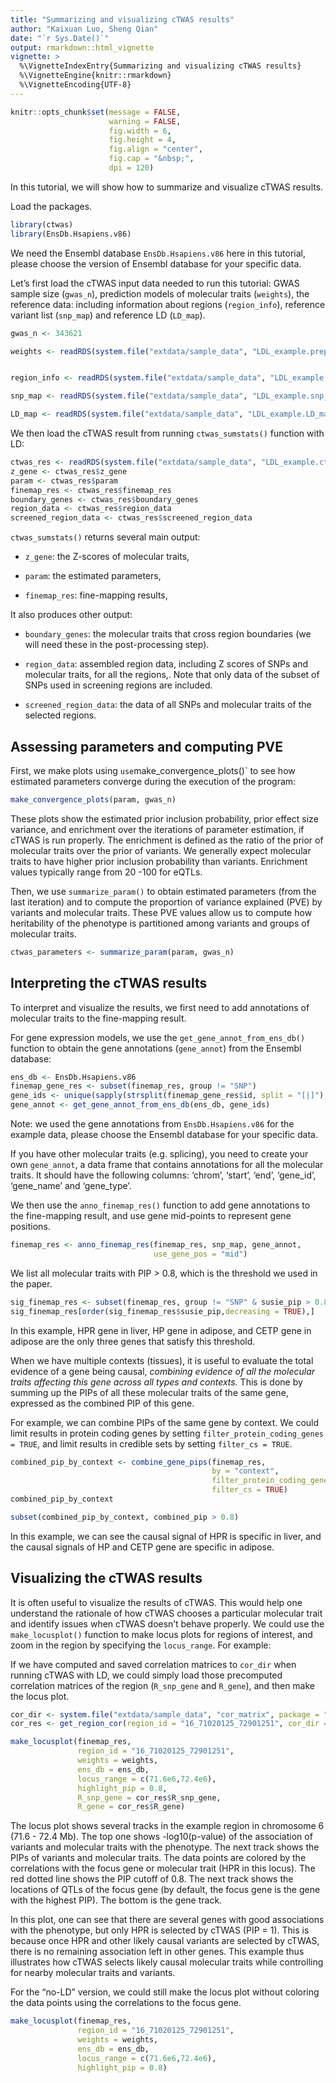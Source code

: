 ```yaml
---
title: "Summarizing and visualizing cTWAS results"
author: "Kaixuan Luo, Sheng Qian"
date: "`r Sys.Date()`"
output: rmarkdown::html_vignette
vignette: >
  %\VignetteIndexEntry{Summarizing and visualizing cTWAS results}
  %\VignetteEngine{knitr::rmarkdown}
  %\VignetteEncoding{UTF-8}
---
```



```r
knitr::opts_chunk$set(message = FALSE,
                      warning = FALSE,
                      fig.width = 6,
                      fig.height = 4,
                      fig.align = "center",
                      fig.cap = "&nbsp;",
                      dpi = 120)
```


In this tutorial, we will show how to summarize and visualize cTWAS results.

Load the packages.
```r
library(ctwas)
library(EnsDb.Hsapiens.v86)
```


We need the Ensembl database `EnsDb.Hsapiens.v86` here in this tutorial, please choose the version of Ensembl database for your specific data. 

Let's first load the cTWAS input data needed to run this tutorial: 
GWAS sample size (`gwas_n`), prediction models of molecular traits (`weights`), the reference data: including information about regions (`region_info`), reference variant list (`snp_map`) and reference LD (`LD_map`).

```r
gwas_n <- 343621

weights <- readRDS(system.file("extdata/sample_data", "LDL_example.preprocessed.weights.RDS", package = "ctwas"))


region_info <- readRDS(system.file("extdata/sample_data", "LDL_example.region_info.RDS", package = "ctwas"))

snp_map <- readRDS(system.file("extdata/sample_data", "LDL_example.snp_map.RDS", package = "ctwas"))

LD_map <- readRDS(system.file("extdata/sample_data", "LDL_example.LD_map.RDS", package = "ctwas"))
```



We then load the cTWAS result from running `ctwas_sumstats()` function with LD: 

```r
ctwas_res <- readRDS(system.file("extdata/sample_data", "LDL_example.ctwas_sumstats_res.RDS", package = "ctwas"))
z_gene <- ctwas_res$z_gene
param <- ctwas_res$param
finemap_res <- ctwas_res$finemap_res
boundary_genes <- ctwas_res$boundary_genes
region_data <- ctwas_res$region_data
screened_region_data <- ctwas_res$screened_region_data
```


`ctwas_sumstats()` returns several main output: 

+ `z_gene`: the Z-scores of molecular traits, 

+ `param`: the estimated parameters,
 
+ `finemap_res`: fine-mapping results,

It also produces other output: 

+ `boundary_genes`: the molecular traits that cross region boundaries (we will need these in the post-processing step). 

+ `region_data`: assembled region data, including Z scores of SNPs and molecular traits, for all the regions,. Note that only data of the subset of SNPs used in screening regions are included. 

+ `screened_region_data`: the data of all SNPs and molecular traits of the selected regions. 

## Assessing parameters and computing PVE

First, we make plots using `use `make_convergence_plots()` to see how estimated parameters converge during the execution of the program:

```r
make_convergence_plots(param, gwas_n)
```


These plots show the estimated prior inclusion probability, prior effect size variance, and enrichment over the iterations of parameter estimation, if cTWAS is run properly. The enrichment is defined as the ratio of the prior of molecular traits over the prior of variants. We generally expect molecular traits to have higher prior inclusion probability than variants. Enrichment values typically range from 20 -100 for eQTLs. 

Then, we use `summarize_param()` to obtain estimated parameters (from the last iteration) and to compute the proportion of variance explained (PVE) by variants and molecular traits. These PVE values allow us to compute how heritability of the phenotype is partitioned among variants and groups of molecular traits. 

```r
ctwas_parameters <- summarize_param(param, gwas_n)
```


## Interpreting the cTWAS results

To interpret and visualize the results, we first need to add annotations of molecular traits to the fine-mapping result.

For gene expression models, we use the `get_gene_annot_from_ens_db()` function to obtain the gene annotations (`gene_annot`) from the Ensembl database:

```r
ens_db <- EnsDb.Hsapiens.v86
finemap_gene_res <- subset(finemap_res, group != "SNP")
gene_ids <- unique(sapply(strsplit(finemap_gene_res$id, split = "[|]"), "[[", 1))
gene_annot <- get_gene_annot_from_ens_db(ens_db, gene_ids)
```


Note: we used the gene annotations from `EnsDb.Hsapiens.v86` for the example data, please choose the Ensembl database for your specific data. 

If you have other molecular traits (e.g. splicing), you need to create your own `gene_annot`, a data frame that contains annotations for all the molecular traits. It should have the following columns: 'chrom', 'start', 'end', 'gene_id', 'gene_name' and 'gene_type'.

We then use the `anno_finemap_res()` function to add gene annotations to the fine-mapping result, and use gene mid-points to represent gene positions.

```r
finemap_res <- anno_finemap_res(finemap_res, snp_map, gene_annot,
                                use_gene_pos = "mid")
```


We list all molecular traits with PIP > 0.8, which is the threshold we used in the paper. 

```r
sig_finemap_res <- subset(finemap_res, group != "SNP" & susie_pip > 0.8)
sig_finemap_res[order(sig_finemap_res$susie_pip,decreasing = TRUE),]
```


In this example, HPR gene in liver, HP gene in adipose, and CETP gene in adipose are the only three genes that satisfy this threshold.

When we have multiple contexts (tissues), it is useful to evaluate the total evidence of a gene being causal, *combining evidence of all the molecular traits affecting this gene across all types and contexts.* This is done by summing up the PIPs of all these molecular traits of the same gene, expressed as the combined PIP of this gene. 
 
For example, we can combine PIPs of the same gene by context.  We could limit results in protein coding genes by setting `filter_protein_coding_genes = TRUE`, and limit results in credible sets by setting `filter_cs = TRUE`.

```r
combined_pip_by_context <- combine_gene_pips(finemap_res, 
                                             by = "context",
                                             filter_protein_coding_genes = TRUE,    
                                             filter_cs = TRUE)
combined_pip_by_context
```



```r
subset(combined_pip_by_context, combined_pip > 0.8)
```


In this example, we can see the causal signal of HPR is specific in liver,  and the causal signals of HP and CETP gene are specific in adipose. 

## Visualizing the cTWAS results

It is often useful to visualize the results of cTWAS. This would help one understand the rationale of how cTWAS chooses a particular molecular trait and identify issues when cTWAS doesn’t behave properly. We could use the `make_locusplot()` function to make locus plots for regions of interest, and zoom in the region by specifying the `locus_range`. For example:

If we have computed and saved correlation matrices to `cor_dir` when running cTWAS with LD, we could simply load those precomputed correlation matrices of the region (`R_snp_gene` and `R_gene`), and then make the locus plot. 

```r
cor_dir <- system.file("extdata/sample_data", "cor_matrix", package = "ctwas")
cor_res <- get_region_cor(region_id = "16_71020125_72901251", cor_dir = cor_dir)
```


```r
make_locusplot(finemap_res,
               region_id = "16_71020125_72901251",
               weights = weights,
               ens_db = ens_db, 
               locus_range = c(71.6e6,72.4e6),
               highlight_pip = 0.8,
               R_snp_gene = cor_res$R_snp_gene,
               R_gene = cor_res$R_gene)
```


The locus plot shows several tracks in the example region in chromosome 6 (71.6 - 72.4 Mb). The top one shows -log10(p-value) of the association of variants and molecular traits with the phenotype. The next track shows the PIPs of variants and molecular traits.  The data points are colored by the correlations with the focus gene or molecular trait (HPR in this locus). The red dotted line shows the PIP cutoff of 0.8. The next track shows the locations of QTLs of the focus gene (by default, the focus gene is the gene with the highest PIP). The bottom is the gene track.

In this plot, one can see that there are several genes with good associations with the phenotype, but only HPR is selected by cTWAS (PIP = 1). This is because once HPR and other likely causal variants are selected by cTWAS, there is no remaining association left in other genes. This example thus illustrates how cTWAS selects likely causal molecular traits while controlling for nearby molecular traits and variants. 

For the "no-LD" version, we could still make the locus plot without coloring the data points using the correlations to the focus gene.

```r
make_locusplot(finemap_res,
               region_id = "16_71020125_72901251",
               weights = weights,
               ens_db = ens_db,
               locus_range = c(71.6e6,72.4e6),
               highlight_pip = 0.8)
```




